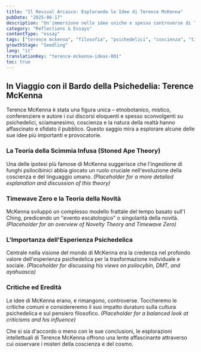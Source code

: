 ```yaml
---
title: "Il Revival Arcaico: Esplorando le Idee di Terence McKenna"
pubDate: "2025-06-17"
description: "Un'immersione nelle idee uniche e spesso controverse di Terence McKenna, dalla teoria della Scimmia Infusa alla Timewave Zero."
category: "Reflections & Essays"
contentType: "essay"
tags: ["terence mckenna", "filosofia", "psichedelici", "coscienza", "timewave zero", "sciamanesimo", "etnobotanica"]
growthStage: "Seedling"
lang: "it"
translationKey: "terence-mckenna-ideas-001"
toc: true
---
```


## In Viaggio con il Bardo della Psichedelia: Terence McKenna

Terence McKenna è stata una figura unica – etnobotanico, mistico, conferenziere e autore i cui discorsi eloquenti e spesso sconvolgenti su psichedelici, sciamanesimo, coscienza e la natura della realtà hanno affascinato e sfidato il pubblico. Questo saggio mira a esplorare alcune delle sue idee più importanti e provocatorie.

### La Teoria della Scimmia Infusa (Stoned Ape Theory)
Una delle ipotesi più famose di McKenna suggerisce che l'ingestione di funghi psilocibinici abbia giocato un ruolo cruciale nell'evoluzione della coscienza e del linguaggio umano.
*(Placeholder for a more detailed explanation and discussion of this theory)*

### Timewave Zero e la Teoria della Novità
McKenna sviluppò un complesso modello frattale del tempo basato sull'I Ching, predicendo un "evento escatologico" o singolarità della novità.
*(Placeholder for an overview of Novelty Theory and Timewave Zero)*

### L'Importanza dell'Esperienza Psichedelica
Centrale nella visione del mondo di McKenna era la credenza nel profondo valore dell'esperienza psichedelica per la trasformazione individuale e sociale.
*(Placeholder for discussing his views on psilocybin, DMT, and ayahuasca)*

### Critiche ed Eredità
Le idee di McKenna erano, e rimangono, controverse. Toccheremo le critiche comuni e considereremo il suo impatto duraturo sulla cultura psichedelica e sul pensiero filosofico.
*(Placeholder for a balanced look at criticisms and his influence)*

Che si sia d'accordo o meno con le sue conclusioni, le esplorazioni intellettuali di Terence McKenna offrono una lente affascinante attraverso cui osservare i misteri della coscienza e del cosmo.
